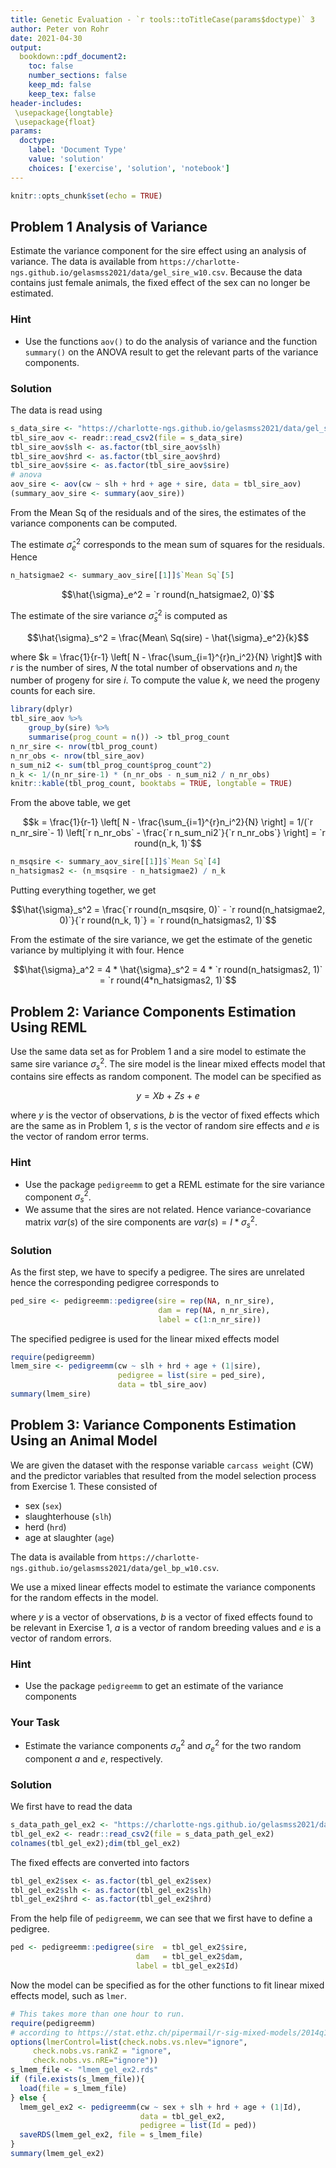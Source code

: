 ```yaml
---
title: Genetic Evaluation - `r tools::toTitleCase(params$doctype)` 3
author: Peter von Rohr
date: 2021-04-30
output:
  bookdown::pdf_document2:
    toc: false
    number_sections: false
    keep_md: false
    keep_tex: false
header-includes:
 \usepackage{longtable}
 \usepackage{float}
params:
  doctype:
    label: 'Document Type'
    value: 'solution'
    choices: ['exercise', 'solution', 'notebook']
---
```



```r
knitr::opts_chunk$set(echo = TRUE)
```


## Problem 1 Analysis of Variance
Estimate the variance component for the sire effect using an analysis of variance. The data is available from `https://charlotte-ngs.github.io/gelasmss2021/data/gel_sire_w10.csv`. Because the data contains just female animals, the fixed effect of the sex can no longer be estimated. 


### Hint
* Use the functions `aov()` to do the analysis of variance and the function `summary()` on the ANOVA result to get the relevant parts of the variance components.


<!-- your-solution-start
### Your Solution
Start by reading the data. 

```r
# read data using readr::read_csv2()

```

Compute the anova

```r
# use aov() to get anova result

```

Compute variance components using the Mean Sq.

```r
# Mean Sq from aov results to get variance components

```


---  your-solution-end -->


<!-- master-solution-start -->

### Solution

The data is read using 

```r
s_data_sire <- "https://charlotte-ngs.github.io/gelasmss2021/data/gel_sire_w10.csv"
tbl_sire_aov <- readr::read_csv2(file = s_data_sire)
tbl_sire_aov$slh <- as.factor(tbl_sire_aov$slh)
tbl_sire_aov$hrd <- as.factor(tbl_sire_aov$hrd)
tbl_sire_aov$sire <- as.factor(tbl_sire_aov$sire)
# anova
aov_sire <- aov(cw ~ slh + hrd + age + sire, data = tbl_sire_aov)
(summary_aov_sire <- summary(aov_sire))
```

From the Mean Sq of the residuals and of the sires, the estimates of the variance components can be computed. 

The estimate $\hat{\sigma}_e^2$ corresponds to the mean sum of squares for the residuals. Hence 

```r
n_hatsigmae2 <- summary_aov_sire[[1]]$`Mean Sq`[5]
```

$$\hat{\sigma}_e^2 = `r round(n_hatsigmae2, 0)`$$

The  estimate of the sire variance $\hat{\sigma}_s^2$ is computed as 

$$\hat{\sigma}_s^2 = \frac{Mean\ Sq(sire) -  \hat{\sigma}_e^2}{k}$$

where $k = \frac{1}{r-1} \left[ N - \frac{\sum_{i=1}^{r}n_i^2}{N} \right]$ with $r$ is the number of sires, $N$ the total number of observations and $n_i$ the number of progeny for sire $i$. To compute the value $k$, we need the progeny counts for each sire. 

```r
library(dplyr)
tbl_sire_aov %>%
    group_by(sire) %>%
    summarise(prog_count = n()) -> tbl_prog_count
n_nr_sire <- nrow(tbl_prog_count)
n_nr_obs <- nrow(tbl_sire_aov)
n_sum_ni2 <- sum(tbl_prog_count$prog_count^2)
n_k <- 1/(n_nr_sire-1) * (n_nr_obs - n_sum_ni2 / n_nr_obs)
knitr::kable(tbl_prog_count, booktabs = TRUE, longtable = TRUE)
```

From the above table, we get

$$k = \frac{1}{r-1} \left[ N - \frac{\sum_{i=1}^{r}n_i^2}{N} \right] = 1/(`r n_nr_sire`- 1) \left[`r n_nr_obs` - \frac{`r n_sum_ni2`}{`r n_nr_obs`}  \right] = `r round(n_k, 1)`$$

```r

n_msqsire <- summary_aov_sire[[1]]$`Mean Sq`[4]
n_hatsigmas2 <- (n_msqsire - n_hatsigmae2) / n_k
```

Putting everything together, we get

$$\hat{\sigma}_s^2 = \frac{`r round(n_msqsire, 0)` -  `r round(n_hatsigmae2, 0)`}{`r round(n_k, 1)`} = `r round(n_hatsigmas2, 1)`$$

From the estimate of the sire variance, we get the estimate of the genetic variance by multiplying it with four. Hence

$$\hat{\sigma}_a^2 = 4 * \hat{\sigma}_s^2 = 4 * `r round(n_hatsigmas2, 1)` = `r round(4*n_hatsigmas2, 1)`$$


<!-- master-solution-end -->


## Problem 2: Variance Components Estimation Using REML
Use the same data set as for Problem 1 and a sire model to estimate the same sire variance $\sigma_s^2$. The sire model is the linear mixed effects model that contains sire effects as random component. The model can be specified as 

$$y = Xb + Zs + e$$

where $y$ is the vector of observations, $b$ is the vector of fixed effects which are the same as in Problem 1, $s$ is the vector of random sire effects and $e$ is the vector of random error terms. 

### Hint 
* Use the package `pedigreemm` to get a REML estimate for the sire variance component $\sigma_s^2$. 
* We assume that the sires are not related. Hence variance-covariance matrix $var(s)$ of the sire components are $var(s) = I * \sigma_s^2$. 



<!-- your-solution-start
### Your Solution
The package `pedigreemm` is used to get to the variance components.

```r
# The function pedigreemm::pedigree() is used to specify the pedigree.

```

Variance components are part of the results from function `pedigreemm()` of package `pedigreemm`. 

```r
# Variance components from `pedigreemm::pedigreemm()`

```

---  your-solution-end -->


<!-- master-solution-start -->

### Solution
As the first step, we have to specify a pedigree. The sires are unrelated hence the corresponding pedigree corresponds to

```r
ped_sire <- pedigreemm::pedigree(sire = rep(NA, n_nr_sire), 
                                 dam = rep(NA, n_nr_sire), 
                                 label = c(1:n_nr_sire))
```

The specified pedigree is used for the linear mixed effects model

```r
require(pedigreemm)
lmem_sire <- pedigreemm(cw ~ slh + hrd + age + (1|sire), 
                        pedigree = list(sire = ped_sire), 
                        data = tbl_sire_aov)
summary(lmem_sire)
```



<!-- master-solution-end -->


## Problem 3: Variance Components Estimation Using an Animal Model
We are given the dataset with the response variable `carcass weight` (CW) and the predictor variables that resulted from the model selection process from Exercise 1. These consisted of

* sex (`sex`)
* slaughterhouse (`slh`)
* herd (`hrd`)
* age at slaughter (`age`)

The data is available from `https://charlotte-ngs.github.io/gelasmss2021/data/gel_bp_w10.csv`. 

We use a mixed linear effects model to estimate the variance components for the random effects in the model.

\begin{equation}
y = Xb + Za + e
\end{equation}

where $y$ is a vector of observations, $b$ is a vector of fixed effects found to be relevant in Exercise 1, $a$ is a vector of random breeding values and $e$ is a vector of random errors. 


### Hint
* Use the package `pedigreemm` to get an estimate of the variance components


### Your Task
* Estimate the variance components $\sigma_a^2$ and $\sigma_e^2$ for the two random component $a$ and $e$, respectively.


<!-- your-solution-start
### Your Solution
Start by reading the data. 

```r
# Read data using `readr::read_csv2()`

```

Use `pedigreemm::pedigree()` to specify the pedigree. 

```r
# pedigree ...

```

Variance components are obtained from function `pedigreemm()`

```r
# Variance components ...
```


---  your-solution-end -->


<!-- master-solution-start -->

### Solution
We first have to read the data

```r
s_data_path_gel_ex2 <- "https://charlotte-ngs.github.io/gelasmss2021/data/gel_bp_w10.csv"
tbl_gel_ex2 <- readr::read_csv2(file = s_data_path_gel_ex2)
colnames(tbl_gel_ex2);dim(tbl_gel_ex2)
```

The fixed effects are converted into factors

```r
tbl_gel_ex2$sex <- as.factor(tbl_gel_ex2$sex)
tbl_gel_ex2$slh <- as.factor(tbl_gel_ex2$slh)
tbl_gel_ex2$hrd <- as.factor(tbl_gel_ex2$hrd)
```

From the help file of `pedigreemm`, we can see that we first have to define a pedigree. 

```r
ped <- pedigreemm::pedigree(sire  = tbl_gel_ex2$sire, 
                            dam   = tbl_gel_ex2$dam,
                            label = tbl_gel_ex2$Id)
```

Now the model can be specified as for the other functions to fit linear mixed effects model, such as `lmer`. 

```r
# This takes more than one hour to run.
require(pedigreemm)
# according to https://stat.ethz.ch/pipermail/r-sig-mixed-models/2014q1/021609.html
options(lmerControl=list(check.nobs.vs.nlev="ignore",
     check.nobs.vs.rankZ = "ignore",
     check.nobs.vs.nRE="ignore"))
s_lmem_file <- "lmem_gel_ex2.rds"
if (file.exists(s_lmem_file)){
  load(file = s_lmem_file)
} else {
  lmem_gel_ex2 <- pedigreemm(cw ~ sex + slh + hrd + age + (1|Id), 
                             data = tbl_gel_ex2, 
                             pedigree = list(Id = ped))
  saveRDS(lmem_gel_ex2, file = s_lmem_file)
}
summary(lmem_gel_ex2)
```



<!-- master-solution-end -->
 
